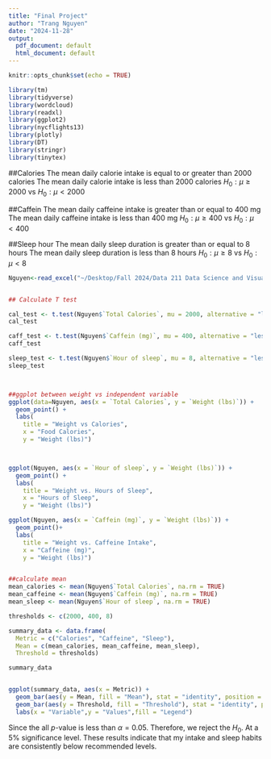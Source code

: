 ```yaml
---
title: "Final Project"
author: "Trang Nguyen"
date: "2024-11-28"
output:
  pdf_document: default
  html_document: default
---
```


```r
knitr::opts_chunk$set(echo = TRUE)
```

```r
library(tm)
library(tidyverse)
library(wordcloud)
library(readxl)
library(ggplot2)
library(nycflights13)
library(plotly)
library(DT)
library(stringr)
library(tinytex)
```





##Calories
The mean daily calorie intake is equal to or greater than 2000 calories
The mean daily calorie intake is less than 2000 calories
$H_0:\mu \ge 2000$ vs $H_0:\mu < 2000$

##Caffein
The mean daily caffeine intake is greater than or equal to 400 mg
The mean daily caffeine intake is less than 400 mg
$H_0:\mu \ge 400$ vs $H_0:\mu < 400$

##Sleep hour
The mean daily sleep duration is greater than or equal to 8 hours
The mean daily sleep duration is less than 8 hours
$H_0:\mu \ge 8$ vs $H_0:\mu < 8$


```r
Nguyen<-read_excel("~/Desktop/Fall 2024/Data 211 Data Science and Visualization/Final week /Nguyen data.xlsx")


## Calculate T test

cal_test <- t.test(Nguyen$`Total Calories`, mu = 2000, alternative = "less")
cal_test

caff_test <- t.test(Nguyen$`Caffein (mg)`, mu = 400, alternative = "less")
caff_test

sleep_test <- t.test(Nguyen$`Hour of sleep`, mu = 8, alternative = "less")
sleep_test



##ggplot between weight vs independent variable
ggplot(data=Nguyen, aes(x = `Total Calories`, y = `Weight (lbs)`)) +
  geom_point() +
  labs(
    title = "Weight vs Calories",
    x = "Food Calories",
    y = "Weight (lbs)")



ggplot(Nguyen, aes(x = `Hour of sleep`, y = `Weight (lbs)`)) +
  geom_point() +
  labs(
    title = "Weight vs. Hours of Sleep",
    x = "Hours of Sleep",
    y = "Weight (lbs)")

ggplot(Nguyen, aes(x = `Caffein (mg)`, y = `Weight (lbs)`)) +
  geom_point()+
  labs(
    title = "Weight vs. Caffeine Intake",
    x = "Caffeine (mg)",
    y = "Weight (lbs)")


##calculate mean
mean_calories <- mean(Nguyen$`Total Calories`, na.rm = TRUE)
mean_caffeine <- mean(Nguyen$`Caffein (mg)`, na.rm = TRUE)
mean_sleep <- mean(Nguyen$`Hour of sleep`, na.rm = TRUE)

thresholds <- c(2000, 400, 8)

summary_data <- data.frame(
  Metric = c("Calories", "Caffeine", "Sleep"),
  Mean = c(mean_calories, mean_caffeine, mean_sleep),
  Threshold = thresholds)

summary_data


ggplot(summary_data, aes(x = Metric)) +
  geom_bar(aes(y = Mean, fill = "Mean"), stat = "identity", position = "dodge") +
  geom_bar(aes(y = Threshold, fill = "Threshold"), stat = "identity", position = "dodge", alpha = 0.6) +
  labs(x = "Variable",y = "Values",fill = "Legend") 

```
Since the all $p$-value is less than $\alpha = 0.05$. Therefore, we reject the $H_0$. At a $5\%$ significance level. These results indicate that my intake and sleep habits are consistently below recommended levels.


